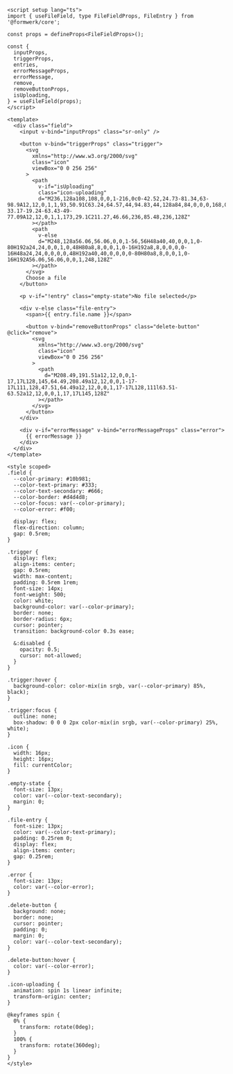 ```vue
<script setup lang="ts">
import { useFileField, type FileFieldProps, FileEntry } from '@formwerk/core';

const props = defineProps<FileFieldProps>();

const {
  inputProps,
  triggerProps,
  entries,
  errorMessageProps,
  errorMessage,
  remove,
  removeButtonProps,
  isUploading,
} = useFileField(props);
</script>

<template>
  <div class="field">
    <input v-bind="inputProps" class="sr-only" />

    <button v-bind="triggerProps" class="trigger">
      <svg
        xmlns="http://www.w3.org/2000/svg"
        class="icon"
        viewBox="0 0 256 256"
      >
        <path
          v-if="isUploading"
          class="icon-uploading"
          d="M236,128a108,108,0,0,1-216,0c0-42.52,24.73-81.34,63-98.9A12,12,0,1,1,93,50.91C63.24,64.57,44,94.83,44,128a84,84,0,0,0,168,0c0-33.17-19.24-63.43-49-77.09A12,12,0,1,1,173,29.1C211.27,46.66,236,85.48,236,128Z"
        ></path>
        <path
          v-else
          d="M248,128a56.06,56.06,0,0,1-56,56H48a40,40,0,0,1,0-80H192a24,24,0,0,1,0,48H80a8,8,0,0,1,0-16H192a8,8,0,0,0,0-16H48a24,24,0,0,0,0,48H192a40,40,0,0,0,0-80H80a8,8,0,0,1,0-16H192A56.06,56.06,0,0,1,248,128Z"
        ></path>
      </svg>
      Choose a file
    </button>

    <p v-if="!entry" class="empty-state">No file selected</p>

    <div v-else class="file-entry">
      <span>{{ entry.file.name }}</span>

      <button v-bind="removeButtonProps" class="delete-button" @click="remove">
        <svg
          xmlns="http://www.w3.org/2000/svg"
          class="icon"
          viewBox="0 0 256 256"
        >
          <path
            d="M208.49,191.51a12,12,0,0,1-17,17L128,145,64.49,208.49a12,12,0,0,1-17-17L111,128,47.51,64.49a12,12,0,0,1,17-17L128,111l63.51-63.52a12,12,0,0,1,17,17L145,128Z"
          ></path>
        </svg>
      </button>
    </div>

    <div v-if="errorMessage" v-bind="errorMessageProps" class="error">
      {{ errorMessage }}
    </div>
  </div>
</template>

<style scoped>
.field {
  --color-primary: #10b981;
  --color-text-primary: #333;
  --color-text-secondary: #666;
  --color-border: #d4d4d8;
  --color-focus: var(--color-primary);
  --color-error: #f00;

  display: flex;
  flex-direction: column;
  gap: 0.5rem;
}

.trigger {
  display: flex;
  align-items: center;
  gap: 0.5rem;
  width: max-content;
  padding: 0.5rem 1rem;
  font-size: 14px;
  font-weight: 500;
  color: white;
  background-color: var(--color-primary);
  border: none;
  border-radius: 6px;
  cursor: pointer;
  transition: background-color 0.3s ease;

  &:disabled {
    opacity: 0.5;
    cursor: not-allowed;
  }
}

.trigger:hover {
  background-color: color-mix(in srgb, var(--color-primary) 85%, black);
}

.trigger:focus {
  outline: none;
  box-shadow: 0 0 0 2px color-mix(in srgb, var(--color-primary) 25%, white);
}

.icon {
  width: 16px;
  height: 16px;
  fill: currentColor;
}

.empty-state {
  font-size: 13px;
  color: var(--color-text-secondary);
  margin: 0;
}

.file-entry {
  font-size: 13px;
  color: var(--color-text-primary);
  padding: 0.25rem 0;
  display: flex;
  align-items: center;
  gap: 0.25rem;
}

.error {
  font-size: 13px;
  color: var(--color-error);
}

.delete-button {
  background: none;
  border: none;
  cursor: pointer;
  padding: 0;
  margin: 0;
  color: var(--color-text-secondary);
}

.delete-button:hover {
  color: var(--color-error);
}

.icon-uploading {
  animation: spin 1s linear infinite;
  transform-origin: center;
}

@keyframes spin {
  0% {
    transform: rotate(0deg);
  }
  100% {
    transform: rotate(360deg);
  }
}
</style>
```
